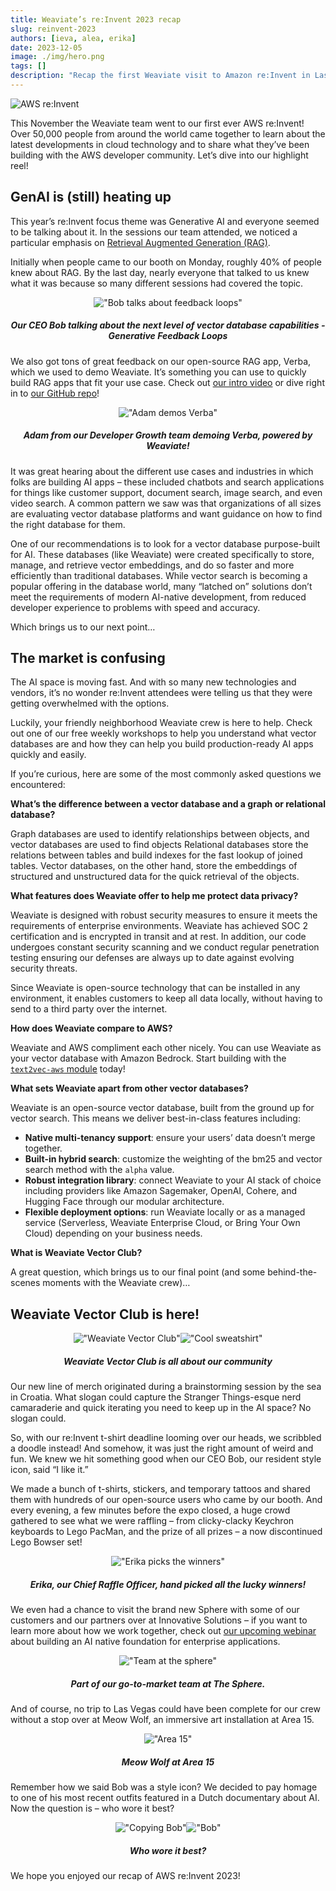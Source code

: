 ```yaml
---
title: Weaviate’s re:Invent 2023 recap
slug: reinvent-2023
authors: [ieva, alea, erika]
date: 2023-12-05
image: ./img/hero.png
tags: []
description: "Recap the first Weaviate visit to Amazon re:Invent in Las Vegas"
---
```


![AWS re:Invent](./img/hero.png)

This November the Weaviate team went to our first ever AWS re:Invent! Over 50,000 people from around the world came together to learn about the latest developments in cloud technology and to share what they’ve been building with the AWS developer community. Let’s dive into our highlight reel!

## GenAI is (still) heating up

This year’s re:Invent focus theme was Generative AI and everyone seemed to be talking about it. In the sessions our team attended, we noticed a particular emphasis on [Retrieval Augmented Generation (RAG)](https://weaviate.io/blog/rag-evaluation).

Initially when people came to our booth on Monday, roughly 40% of people knew about RAG. By the last day, nearly everyone that talked to us knew what it was because so many different sessions had covered the topic.

<div align="center">

!["Bob talks about feedback loops"](img/bob-gen-ai.jpg)
##### Our CEO Bob talking about the next level of vector database capabilities - Generative Feedback Loops

</div>

We also got tons of great feedback on our open-source RAG app, Verba, which we used to demo Weaviate. It’s something you can use to quickly build RAG apps that fit your use case. Check out [our intro video](https://youtu.be/IiNDCPwmqF8?si=cZxfsnY6vW75c4BD) or dive right in to [our GitHub repo](https://youtu.be/IiNDCPwmqF8?si=cZxfsnY6vW75c4BD)!

<div align="center">

!["Adam demos Verba"](img/adam-verba.jpg)
##### Adam from our Developer Growth team demoing Verba, powered by Weaviate!

</div>

It was great hearing about the different use cases and industries in which folks are building AI apps – these included chatbots and search applications for things like customer support, document search, image search, and even video search. A common pattern we saw was that organizations of all sizes are evaluating vector database platforms and want guidance on how to find the right database for them.

One of our recommendations is to look for a vector database purpose-built for AI. These databases (like Weaviate) were created specifically to store, manage, and retrieve vector embeddings, and do so faster and more efficiently than traditional databases. While vector search is becoming a popular offering in the database world, many “latched on” solutions don’t meet the requirements of modern AI-native development, from reduced developer experience to problems with speed and accuracy.

Which brings us to our next point…

## The market is confusing

The AI space is moving fast. And with so many new technologies and vendors, it’s no wonder re:Invent attendees were telling us that they were getting overwhelmed with the options.

Luckily, your friendly neighborhood Weaviate crew is here to help. Check out one of our free weekly workshops to help you understand what vector databases are and how they can help you build production-ready AI apps quickly and easily.

If you’re curious, here are some of the most commonly asked questions we encountered:

**What’s the difference between a vector database and a graph or relational database?**

Graph databases are used to identify relationships between objects, and vector databases are used to find objects
Relational databases store the relations between tables and build indexes for the fast lookup of joined tables. Vector databases, on the other hand, store the embeddings of structured and unstructured data for the quick retrieval of the objects.

**What features does Weaviate offer to help me protect data privacy?**

Weaviate is designed with robust security measures to ensure it meets the requirements of enterprise environments. Weaviate has achieved SOC 2 certification and is encrypted in transit and at rest. In addition, our code undergoes constant security scanning and we conduct regular penetration testing ensuring our defenses are always up to date against evolving security threats.

Since Weaviate is open-source technology that can be installed in any environment, it enables customers to keep all data locally, without having to send to a third party over the internet.

**How does Weaviate compare to AWS?**

Weaviate and AWS compliment each other nicely. You can use Weaviate as your vector database with Amazon Bedrock. Start building with the [`text2vec-aws` module](/developers/weaviate/modules/retriever-vectorizer-modules/text2vec-aws) today!

**What sets Weaviate apart from other vector databases?**

Weaviate is an open-source vector database, built from the ground up for vector search. This means we deliver best-in-class features including:

- **Native multi-tenancy support**: ensure your users’ data doesn’t merge together.
- **Built-in hybrid search**: customize the weighting of the bm25 and vector search method with the `alpha` value.
- **Robust integration library**: connect Weaviate to your AI stack of choice including providers like Amazon Sagemaker, OpenAI, Cohere, and Hugging Face through our modular architecture.
- **Flexible deployment options**: run Weaviate locally or as a managed service (Serverless, Weaviate Enterprise Cloud, or Bring Your Own Cloud) depending on your business needs.

**What is Weaviate Vector Club?**

A great question, which brings us to our final point (and some behind-the-scenes moments with the Weaviate crew)…

## Weaviate Vector Club is here!

<div align="center">

!["Weaviate Vector Club"](img/vector-club..001.jpg)!["Cool sweatshirt"](img/vector-club..002.jpg)
##### Weaviate Vector Club is all about our community

</div>

Our new line of merch originated during a brainstorming session by the sea in Croatia. What slogan could capture the Stranger Things-esque nerd camaraderie and quick iterating you need to keep up in the AI space? No slogan could.

So, with our re:Invent t-shirt deadline looming over our heads, we scribbled a doodle instead! And somehow, it was just the right amount of weird and fun. We knew we hit something good when our CEO Bob, our resident style icon, said “I like it.”

We made a bunch of t-shirts, stickers, and temporary tattoos and shared them with hundreds of our open-source users who came by our booth. And every evening, a few minutes before the expo closed, a huge crowd gathered to see what we were raffling – from clicky-clacky Keychron keyboards to Lego PacMan, and the prize of all prizes – a now discontinued Lego Bowser set!

<div align="center">

!["Erika picks the winners"](img/erika-raffle..001.jpg)
##### Erika, our Chief Raffle Officer, hand picked all the lucky winners!

</div>

We even had a chance to visit the brand new Sphere with some of our customers and our partners over at Innovative Solutions – if you want to learn more about how we work together, check out [our upcoming webinar](https://webinars.devops.com/how-to-build-an-ai-native-foundation-for-enterprise-apps) about building an AI native foundation for enterprise applications.

<div align="center">

!["Team at the sphere"](img/go-to-market-team..001.jpg)
##### Part of our go-to-market team at The Sphere.

</div>

And of course, no trip to Las Vegas could have been complete for our crew without a stop over at Meow Wolf, an immersive art installation at Area 15.

<div align="center">

!["Area 15"](img/area-15..001.jpg)
##### Meow Wolf at Area 15

</div>

Remember how we said Bob was a style icon? We decided to pay homage to one of his most recent outfits featured in a Dutch documentary about AI. Now the question is – who wore it best?

<div align="center">

!["Copying Bob"](img/bobs..002.jpg)!["Bob"](img/bob..002.jpg)
##### Who wore it best?

</div>

We hope you enjoyed our recap of AWS re:Invent 2023!


<WhatsNext />